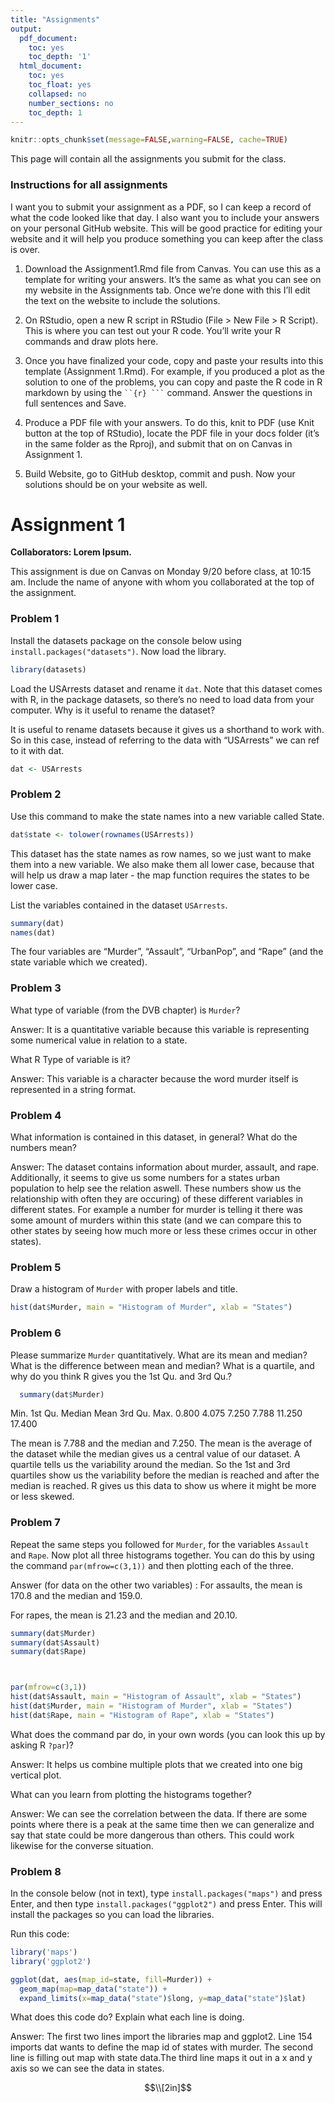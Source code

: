 ```yaml
---
title: "Assignments"
output:
  pdf_document:
    toc: yes
    toc_depth: '1'
  html_document:
    toc: yes
    toc_float: yes
    collapsed: no
    number_sections: no
    toc_depth: 1
---
```


```r
knitr::opts_chunk$set(message=FALSE,warning=FALSE, cache=TRUE)
```

This page will contain all the assignments you submit for the class.



### Instructions for all assignments

I want you to submit your assignment as a PDF, so I can keep a record of what the code looked like that day. I also want you to include your answers on your personal GitHub website. This will be good practice for editing your website and it will help you produce something you can keep after the class is over.

1. Download the Assignment1.Rmd file from Canvas. You can use this as a template for writing your answers. It's the same as what you can see on my website in the Assignments tab. Once we're done with this I'll edit the text on the website to include the solutions.

2. On RStudio, open a new R script in RStudio (File > New File > R Script). This is where you can test out your R code. You'll write your R commands and draw plots here.

3. Once you have finalized your code, copy and paste your results into this template (Assignment 1.Rmd). For example, if you produced a plot as the solution to one of the problems, you can copy and paste the R code in R markdown by using the ` ``{r} ``` ` command. Answer the questions in full sentences and Save.

4. Produce a PDF file with your answers. To do this, knit to PDF (use Knit button at the top of RStudio), locate the PDF file in your docs folder (it's in the same folder as the Rproj), and submit that on on Canvas in Assignment 1.

5. Build Website, go to GitHub desktop, commit and push. Now your solutions should be on your website as well.






# Assignment 1

**Collaborators: Lorem Ipsum. **

This assignment is due on Canvas on Monday 9/20 before class, at 10:15 am. Include the name of anyone with whom you collaborated at the top of the assignment.


### Problem 1 

Install the datasets package on the console below using `install.packages("datasets")`. Now load the library.

```r
library(datasets)
```

Load the USArrests dataset and rename it `dat`. Note that this dataset comes with R, in the package datasets, so there's no need to load data from your computer. Why is it useful to rename the dataset?

It is useful to rename datasets because it gives us a shorthand to work with. So in this case, instead of referring to the data with "USArrests" we can ref to it with dat.

```r
dat <- USArrests
```

### Problem 2

Use this command to make the state names into a new variable called State. 

```r
dat$state <- tolower(rownames(USArrests))
```

This dataset has the state names as row names, so we just want to make them into a new variable. We also make them all lower case, because that will help us draw a map later - the map function requires the states to be lower case.


List the variables contained in the dataset `USArrests`.


```r
summary(dat)
names(dat)
```


The four variables are  "Murder", "Assault", "UrbanPop", and "Rape" (and the state variable which we created).

### Problem 3 

What type of variable (from the DVB chapter) is `Murder`? 

Answer: It is a quantitative variable because this variable is representing some numerical value in relation to a state.

What R Type of variable is it?

Answer: This variable is a character because the word murder itself is represented in a string format.


### Problem 4

What information is contained in this dataset, in general? What do the numbers mean? 

Answer: The dataset contains information about murder, assault, and rape. Additionally, it seems to give us some numbers for a states urban population to help see the relation aswell. These numbers show us the relationship with often they are occuring) of these different variables in different states. For example a number for murder is telling it there was some amount of murders within this state (and we can compare this to other states by seeing how much more or less these crimes occur in other states).  

### Problem 5

Draw a histogram of `Murder` with proper labels and title.

```r
hist(dat$Murder, main = "Histogram of Murder", xlab = "States")

```

### Problem 6

Please summarize `Murder` quantitatively. What are its mean and median? What is the difference between mean and median? What is a quartile, and why do you think R gives you the 1st Qu. and 3rd Qu.?

```r
  summary(dat$Murder)
```

 Min. 1st Qu.  Median    Mean 3rd Qu.    Max. 
  0.800   4.075   7.250   7.788  11.250  17.400 
  
The mean is 7.788 and the median and 7.250. The mean is the average of the dataset while the median gives us a central value of our dataset. A quartile tells us the variability around the median. So the 1st and 3rd quartiles show us the variability before the median is reached and after the median is reached. R gives us this data to show us where it might be more or less skewed.

### Problem 7

Repeat the same steps you followed for `Murder`, for the variables `Assault` and `Rape`. Now plot all three histograms together. You can do this by using the command `par(mfrow=c(3,1))` and then plotting each of the three. 



Answer (for data on the other two variables) :
For assaults, the mean is 170.8 and the median and 159.0. 

For rapes, the mean is 21.23 and the median and 20.10. 


```r
summary(dat$Murder)
summary(dat$Assault)
summary(dat$Rape)



par(mfrow=c(3,1))
hist(dat$Assault, main = "Histogram of Assault", xlab = "States")
hist(dat$Murder, main = "Histogram of Murder", xlab = "States")
hist(dat$Rape, main = "Histogram of Rape", xlab = "States")
```



What does the command par do, in your own words (you can look this up by asking R `?par`)?

Answer: It helps us combine multiple plots that we created into one big vertical plot.

What can you learn from plotting the histograms together?

Answer: We can see the correlation between the data. If there are some points where there is a peak at the same time then we can generalize and say that state could be more dangerous than others. This could work likewise for the converse situation.
  
### Problem 8

In the console below (not in text), type `install.packages("maps")` and press Enter, and then type `install.packages("ggplot2")` and press Enter. This will install the packages so you can load the libraries.

Run this code:

```r
library('maps') 
library('ggplot2') 

ggplot(dat, aes(map_id=state, fill=Murder)) + 
  geom_map(map=map_data("state")) + 
  expand_limits(x=map_data("state")$long, y=map_data("state")$lat)
```

What does this code do? Explain what each line is doing.

Answer: The first two lines import the libraries map and ggplot2. Line 154 imports dat wants to define the map id of states with murder. The second line is filling out map with state data.The third line maps it out in a x and y axis so we can see the data in states.

$$\\[2in]$$